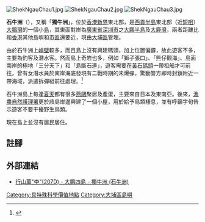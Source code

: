 [[File:ShekNgauChau1.jpg|thumb]]
[[File:ShekNgauChau2.jpg|thumb]]
[[File:ShekNgauChau3.jpg|thumb]]

'''石牛洲'''（{{lang-en|Shek Ngau Chau}}），又稱「'''獨牛洲'''」，位於[[香港|香港]][[新界|新界]]東北部，是[[西貢半島|西貢半島]]東北部（近[[短咀|短咀]]）[[大鵬灣_(南海)|大鵬灣]]的一個小[[島|島]]，其東面對岸為[[廣東省|廣東省]][[深圳市|深圳市]]之[[大鵬半島|大鵬半島]]及[[大鹿灣|大鹿灣]]，兩者距離比和[[香港|香港]]其他島嶼和[[香港市區|市區]]還要近，現由[[大埔區|大埔區]]管理。

由於石牛洲上[[峭壁|峭壁]]較多，而且島上沒有興建碼頭，加上位置偏僻，故此遊客不多，主要為釣客及潛水客。然而島上奇岩也多，例如「獅子張口」、「熊仔觀海」、島面南岸的極地「三分天下」和「島斷石連」，遊客需要在[[黃石碼頭|黃石碼頭]]一帶租船才可前往。曾有女潛水員於南岸海底發現有二戰時期的未爆彈，驚動警方即時封鎖附近一帶海域，派遣拆彈組前往處理。<ref>{{web reference|URL=http://hk.apple.nextmedia.com/realtime/news/20120911/51061509 警拆彈組引爆石牛洲炸彈|work=蘋果日報|year=2012年|date=9月11日|title=存档副本|accessdate=2015-10-06|archive-date=2015-10-07|archive-url=https://web.archive.org/web/20151007001734/http://hk.apple.nextmedia.com/realtime/news/20120911/51061509|dead-url=no}}</ref>

石牛洲島上每逢[[夏天|夏天]]都有很多[[燕鷗|燕鷗]]聚居及產蛋，主要來自日本及東南亞。後來，[[漁農自然護理署|漁農自然護理署]]更於該島岸邊興建了一個小屋，用於給予鳥類棲息，並有呼籲字句告示遊客不要干擾野生鳥類。

現在島上並沒有居民居住。

==註腳==
{{reflist}}

==外部連結==
*[http://blog.yahoo.com/_MZXRFNPC726UMKVFTSCTZ3Z5MI/articles/77832 行山萬"李"(207D) - 大鵬四島 - 獨牛洲 (石牛洲)]

{{香港島嶼}}

[[Category:具特殊科學價值地點|Category:具特殊科學價值地點]]
[[Category:大埔區島嶼|Category:大埔區島嶼]]